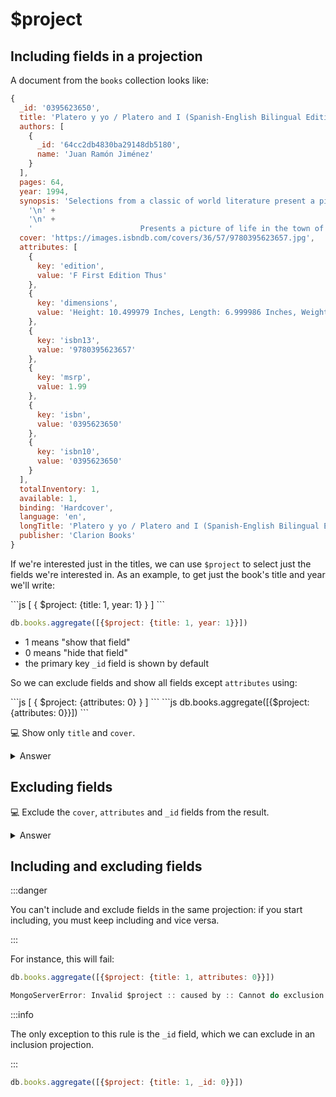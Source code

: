 
# $project

## Including fields in a projection 

A document from the `books` collection looks like:

```js
{
  _id: '0395623650',
  title: 'Platero y yo / Platero and I (Spanish-English Bilingual Edition) (English and Spanish Edition)',
  authors: [
    {
      _id: '64cc2db4830ba29148db5180',
      name: 'Juan Ramón Jiménez'
    }
  ],
  pages: 64,
  year: 1994,
  synopsis: 'Selections from a classic of world literature present a picture of life in the town of Moguer, in Andalusia, Spain.\n' +
    '\n' +
    '\n' +
    '                        Presents a picture of life in the town of Moguer, in Andalusia, Spain, as seen through the eyes of a wandering poet and his faithful donkey.\n',
  cover: 'https://images.isbndb.com/covers/36/57/9780395623657.jpg',
  attributes: [
    {
      key: 'edition',
      value: 'F First Edition Thus'
    },
    {
      key: 'dimensions',
      value: 'Height: 10.499979 Inches, Length: 6.999986 Inches, Weight: 2.0502990366 Pounds, Width: 0.12499975 Inches'
    },
    {
      key: 'isbn13',
      value: '9780395623657'
    },
    {
      key: 'msrp',
      value: 1.99
    },
    {
      key: 'isbn',
      value: '0395623650'
    },
    {
      key: 'isbn10',
      value: '0395623650'
    }
  ],
  totalInventory: 1,
  available: 1,
  binding: 'Hardcover',
  language: 'en',
  longTitle: 'Platero y yo / Platero and I (Spanish-English Bilingual Edition) (English and Spanish Edition)',
  publisher: 'Clarion Books'
}
```

If we're interested just in the titles, we can use `$project` to select just the fields we're interested in. As an example, to get just the book's title and year we'll write:


<Tabs groupId="project">
  <TabItem value="atlas" label="Atlas UI">
```js
[
  {
    $project: {title: 1, year: 1}
  }
]
```
  </TabItem>
  <TabItem value="mongodb-shell" label="MongoDB Shell">

```js
db.books.aggregate([{$project: {title: 1, year: 1}}])
```
  </TabItem>
</Tabs>


- 1 means "show that field"
- 0 means "hide that field"
- the primary key `_id` field is shown by default

So we can exclude fields and show all fields except `attributes` using:

<Tabs groupId="aggregations">
  <TabItem value="atlas" label="Atlas UI">
```js
[
  {
    $project: {attributes: 0}
  }
]
```
  </TabItem>
  <TabItem value="mongodb-shell" label="MongoDB Shell">
```js
db.books.aggregate([{$project: {attributes: 0}}])
```
  </TabItem>
</Tabs>


💻 Show only `title` and `cover`.

<details>
<summary>Answer</summary>
<div>

<Tabs groupId="aggregations">
  <TabItem value="atlas" label="Atlas UI">
```js
[
  {
    $project: {title: 1, cover: 1}
  }
]
```
  </TabItem>
  <TabItem value="mongodb-shell" label="MongoDB Shell">
```js
db.books.aggregate([{$project: {title: 1, cover: 1}}])
```
  </TabItem>
</Tabs>
</div>
</details>

## Excluding fields

💻 Exclude the `cover`, `attributes` and `_id` fields from the result.

<details>
<summary>Answer</summary>
<div>

<Tabs groupId="aggregations">
  <TabItem value="atlas" label="Atlas UI">
```js
[
  {
    $project: {_id: 0, attributes: 0, cover: 0}
  }
]
```
  </TabItem>
  <TabItem value="mongodb-shell" label="MongoDB Shell">
```js
db.books.aggregate([{$project: {_id: 0, attributes: 0, cover: 0}}])
```
  </TabItem>
</Tabs>

</div>
</details>


## Including and excluding fields

:::danger

You can't include and exclude fields in the same projection: if you start including, you must keep including and vice versa.

:::

For instance, this will fail:

```js
db.books.aggregate([{$project: {title: 1, attributes: 0}}])

MongoServerError: Invalid $project :: caused by :: Cannot do exclusion on field attributes in inclusion projection
```

:::info

The only exception to this rule is the `_id` field, which we can exclude in an inclusion projection.

:::

```js
db.books.aggregate([{$project: {title: 1, _id: 0}}])
```